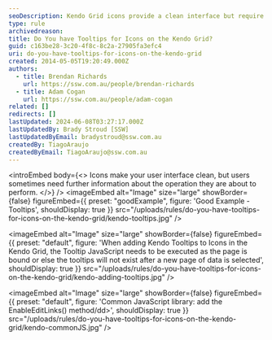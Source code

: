 ```yaml
---
seoDescription: Kendo Grid icons provide a clean interface but require tooltips for user guidance and understanding of operations.
type: rule
archivedreason:
title: Do You have Tooltips for Icons on the Kendo Grid?
guid: c163be28-3c20-4f8c-8c2a-27905fa3efc4
uri: do-you-have-tooltips-for-icons-on-the-kendo-grid
created: 2014-05-05T19:20:49.000Z
authors:
  - title: Brendan Richards
    url: https://ssw.com.au/people/brendan-richards
  - title: Adam Cogan
    url: https://ssw.com.au/people/adam-cogan
related: []
redirects: []
lastUpdated: 2024-06-08T03:27:17.000Z
lastUpdatedBy: Brady Stroud [SSW]
lastUpdatedByEmail: bradystroud@ssw.com.au
createdBy: TiagoAraujo
createdByEmail: TiagoAraujo@ssw.com.au
---
```


<introEmbed
  body={<>
Icons make your user interface clean, but users sometimes need further information about the operation they are about to perform.
  </>}
/>
<imageEmbed
  alt="Image"
  size="large"
  showBorder={false}
  figureEmbed={{
    preset: "goodExample",
    figure: 'Good Example - Tooltips',
    shouldDisplay: true
  }}
  src="/uploads/rules/do-you-have-tooltips-for-icons-on-the-kendo-grid/kendo-tooltips.jpg"
/>


<imageEmbed
  alt="Image"
  size="large"
  showBorder={false}
  figureEmbed={{
    preset: "default",
    figure: 'When adding Kendo Tooltips to Icons in the Kendo Grid, the Tooltip JavaScript needs to be executed as the page is bound or else the tooltips will not exist after a new page of data is selected',
    shouldDisplay: true
  }}
  src="/uploads/rules/do-you-have-tooltips-for-icons-on-the-kendo-grid/kendo-adding-tooltips.jpg"
/>


<imageEmbed
  alt="Image"
  size="large"
  showBorder={false}
  figureEmbed={{
    preset: "default",
    figure: 'Common JavaScript library: add the EnableEditLinks() method/dd>',
    shouldDisplay: true
  }}
  src="/uploads/rules/do-you-have-tooltips-for-icons-on-the-kendo-grid/kendo-commonJS.jpg"
/>
